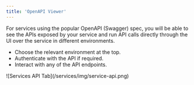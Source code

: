 ```yaml
---
title: 'OpenAPI Viewer'
---
```


For services using the popular OpenAPI (Swagger) spec, you will be able to see the APIs exposed by your service and run API calls directly through the UI over the service in different environments.

- Choose the relevant environment at the top.
- Authenticate with the API if required.
- Interact with any of the API endpoints.

<Frame>
![Services API Tab](/services/img/service-api.png) 
</Frame>